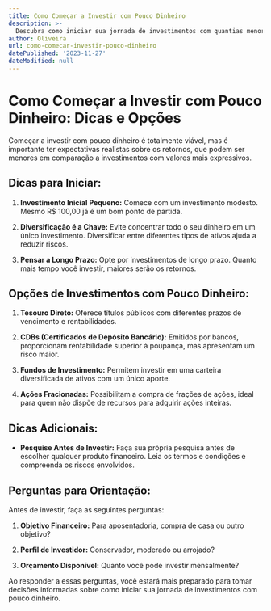 ```yaml
---
title: Como Começar a Investir com Pouco Dinheiro
description: >-
  Descubra como iniciar sua jornada de investimentos com quantias menores, conheça opções acessíveis e dicas para um investimento consciente.
author: Oliveira
url: como-comecar-investir-pouco-dinheiro
datePublished: '2023-11-27'
dateModified: null
---
```


# Como Começar a Investir com Pouco Dinheiro: Dicas e Opções

Começar a investir com pouco dinheiro é totalmente viável, mas é importante ter expectativas realistas sobre os retornos, que podem ser menores em comparação a investimentos com valores mais expressivos.

## Dicas para Iniciar:

1. **Investimento Inicial Pequeno:** Comece com um investimento modesto. Mesmo R$ 100,00 já é um bom ponto de partida.

2. **Diversificação é a Chave:** Evite concentrar todo o seu dinheiro em um único investimento. Diversificar entre diferentes tipos de ativos ajuda a reduzir riscos.

3. **Pensar a Longo Prazo:** Opte por investimentos de longo prazo. Quanto mais tempo você investir, maiores serão os retornos.

## Opções de Investimentos com Pouco Dinheiro:

1. **Tesouro Direto:** Oferece títulos públicos com diferentes prazos de vencimento e rentabilidades.

2. **CDBs (Certificados de Depósito Bancário):** Emitidos por bancos, proporcionam rentabilidade superior à poupança, mas apresentam um risco maior.

3. **Fundos de Investimento:** Permitem investir em uma carteira diversificada de ativos com um único aporte.

4. **Ações Fracionadas:** Possibilitam a compra de frações de ações, ideal para quem não dispõe de recursos para adquirir ações inteiras.

## Dicas Adicionais:

- **Pesquise Antes de Investir:** Faça sua própria pesquisa antes de escolher qualquer produto financeiro. Leia os termos e condições e compreenda os riscos envolvidos.

## Perguntas para Orientação:

Antes de investir, faça as seguintes perguntas:

1. **Objetivo Financeiro:** Para aposentadoria, compra de casa ou outro objetivo?

2. **Perfil de Investidor:** Conservador, moderado ou arrojado?

3. **Orçamento Disponível:** Quanto você pode investir mensalmente?

Ao responder a essas perguntas, você estará mais preparado para tomar decisões informadas sobre como iniciar sua jornada de investimentos com pouco dinheiro.
